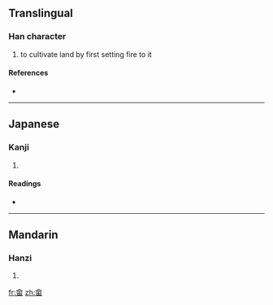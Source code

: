 {{also|畬}}
==Translingual==

===Han character===
{{Han char|rn=102|rad=田|as=07|sn=12|four=|canj=人一一田 (OMMW)}}

# to cultivate land by first setting fire to it

====References====
* {{Han ref|kx=0764.041|dkj=21862|hdz=42543.030|uh=7572|ud=30066}}

----

==Japanese==

===Kanji===
{{ja-kanji|grade=|rs=田07}}

# {{defn|Japanese}}

====Readings====
* {{ja-readings|on=[[よ]] (yo), [[しゃ]] (sha)|kun=[[あらた]] (arata), [[やきた]] (yakita)|nanori=}}

----

==Mandarin==

===Hanzi===
{{cmn-hanzi|pin=[[shē]] ([[she1]]), [[yú]] ([[yu2]])|wg=she<sup>1</sup>, yü<sup>2</sup>}}

# {{defn|Mandarin}}

[[fr:畲]]
[[zh:畲]]